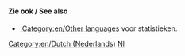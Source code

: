 
{{en/Bilingual box| Nl
| ''Deze pagina biedt een overzicht over de '''bestanden (afbeeldingen) in het Nederlands''' in OpenTTD Wiki.''
| ''This page provides an index for a wide range of '''files (images) in Dutch''' in OpenTTD Wiki.''}}


====Zie ook / See also====
*[[:Category:en/Other languages]] voor statistieken.

[[Category:en/Dutch (Nederlands)]][[Category:en/Files in other languages|Nl]]